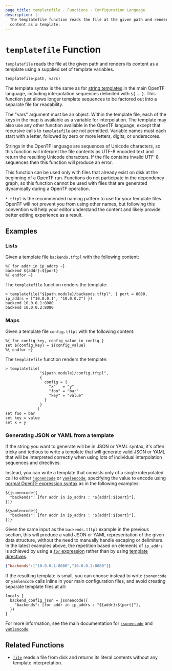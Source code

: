 ```yaml
---
page_title: templatefile - Functions - Configuration Language
description: |-
  The templatefile function reads the file at the given path and renders its
  content as a template.
---
```


# `templatefile` Function

`templatefile` reads the file at the given path and renders its content
as a template using a supplied set of template variables.

```hcl
templatefile(path, vars)
```

The template syntax is the same as for
[string templates](/opentf/language/expressions/strings#string-templates)
in the main OpenTF language, including interpolation sequences delimited with
`${` ... `}`. This function just allows longer template sequences to be factored
out into a separate file for readability.

The "vars" argument must be an object. Within the template file, each of the
keys in the map is available as a variable for interpolation. The template may
also use any other function available in the OpenTF language, except that
recursive calls to `templatefile` are not permitted. Variable names must
each start with a letter, followed by zero or more letters, digits, or
underscores.

Strings in the OpenTF language are sequences of Unicode characters, so
this function will interpret the file contents as UTF-8 encoded text and
return the resulting Unicode characters. If the file contains invalid UTF-8
sequences then this function will produce an error.

This function can be used only with files that already exist on disk at the
beginning of a OpenTF run. Functions do not participate in the dependency
graph, so this function cannot be used with files that are generated
dynamically during a OpenTF operation.

`*.tftpl` is the recommended naming pattern to use for your template files.
OpenTF will not prevent you from using other names, but following this
convention will help your editor understand the content and likely provide
better editing experience as a result.

## Examples

### Lists

Given a template file `backends.tftpl` with the following content:

```
%{ for addr in ip_addrs ~}
backend ${addr}:${port}
%{ endfor ~}
```

The `templatefile` function renders the template:

```
> templatefile("${path.module}/backends.tftpl", { port = 8080, ip_addrs = ["10.0.0.1", "10.0.0.2"] })
backend 10.0.0.1:8080
backend 10.0.0.2:8080

```

### Maps

Given a template file `config.tftpl` with the following content:

```
%{ for config_key, config_value in config }
set ${config_key} = ${config_value}
%{ endfor ~}
```

The `templatefile` function renders the template:

```
> templatefile(
               "${path.module}/config.tftpl",
               {
                 config = {
                   "x"   = "y"
                   "foo" = "bar"
                   "key" = "value"
                 }
               }
              )
set foo = bar
set key = value
set x = y
```

### Generating JSON or YAML from a template

If the string you want to generate will be in JSON or YAML syntax, it's
often tricky and tedious to write a template that will generate valid JSON or
YAML that will be interpreted correctly when using lots of individual
interpolation sequences and directives.

Instead, you can write a template that consists only of a single interpolated
call to either [`jsonencode`](/opentf/language/functions/jsonencode) or
[`yamlencode`](/opentf/language/functions/yamlencode), specifying the value to encode using
[normal OpenTF expression syntax](/opentf/language/expressions)
as in the following examples:

```
${jsonencode({
  "backends": [for addr in ip_addrs : "${addr}:${port}"],
})}
```

```
${yamlencode({
  "backends": [for addr in ip_addrs : "${addr}:${port}"],
})}
```

Given the same input as the `backends.tftpl` example in the previous section,
this will produce a valid JSON or YAML representation of the given data
structure, without the need to manually handle escaping or delimiters.
In the latest examples above, the repetition based on elements of `ip_addrs` is
achieved by using a
[`for` expression](/opentf/language/expressions/for)
rather than by using
[template directives](/opentf/language/expressions/strings#directives).

```json
{"backends":["10.0.0.1:8080","10.0.0.2:8080"]}
```

If the resulting template is small, you can choose instead to write
`jsonencode` or `yamlencode` calls inline in your main configuration files, and
avoid creating separate template files at all:

```hcl
locals {
  backend_config_json = jsonencode({
    "backends": [for addr in ip_addrs : "${addr}:${port}"],
  })
}
```

For more information, see the main documentation for
[`jsonencode`](/opentf/language/functions/jsonencode) and [`yamlencode`](/opentf/language/functions/yamlencode).

## Related Functions

* [`file`](/opentf/language/functions/file) reads a file from disk and returns its literal contents
  without any template interpretation.
